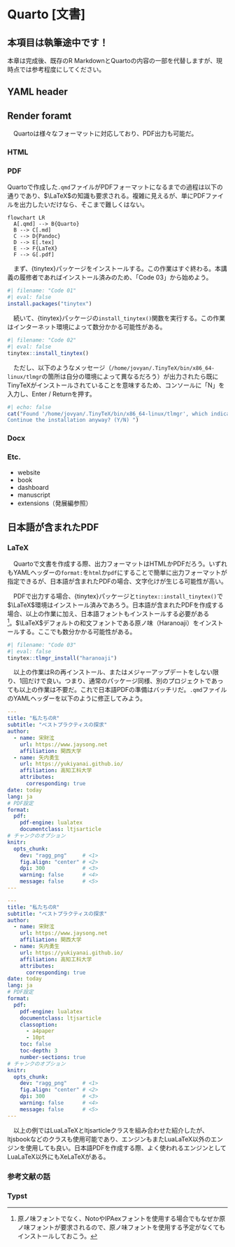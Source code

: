 # Quarto [文書]

:::{.callout-important}
## 本項目は執筆途中です！

本章は完成後、既存のR MarkdownとQuartoの内容の一部を代替しますが、現時点では参考程度にしてください。
:::

## YAML header

## Render foramt

　Quartoは様々なフォーマットに対応しており、PDF出力も可能だ。

### HTML

### PDF

Quartoで作成した`.qmd`ファイルがPDFフォーマットになるまでの過程は以下の通りであり、$\LaTeX$の知識も要求される。複雑に見えるが、単にPDFファイルを出力したいだけなら、そこまで難しくはない。

```mermaid
flowchart LR
  A[.qmd] --> B{Quarto}
  B --> C[.md]
  C --> D{Pandoc}
  D --> E[.tex]
  E --> F{LaTeX}
  F --> G[.pdf]
```

　まず、{tinytex}パッケージをインストールする。この作業はすぐ終わる。本講義の履修者であればインストール済みのため、「Code 03」から始めよう。

```r
#| filename: "Code 01"
#| eval: false
install.packages("tinytex")
```

　続いて、{tinytex}パッケージの`install_tinytex()`関数を実行する。この作業はインターネット環境によって数分かかる可能性がある。

```r
#| filename: "Code 02"
#| eval: false
tinytex::install_tinytex()
```

　ただし、以下のようなメッセージ（`/home/jovyan/.TinyTeX/bin/x86_64-linux/tlmgr`の箇所は自分の環境によって異なるだろう）が出力されたら既にTinyTeXがインストールされていることを意味するため、コンソールに「N」を入力し、Enter / Returnを押す。

```r
#| echo: false
cat("Found '/home/jovyan/.TinyTeX/bin/x86_64-linux/tlmgr', which indicates a LaTeX distribution may have existed in the system.
Continue the installation anyway? (Y/N) ")
```

### Docx

### Etc.

* website
* book
* dashboard
* manuscript
* extensions（発展編参照）

## 日本語が含まれたPDF

### LaTeX

　Quartoで文書を作成する際、出力フォーマットはHTMLかPDFだろう。いずれもYAMLヘッダーの`format:`を`html`か`pdf`にすることで簡単に出力フォーマットが指定できるが、日本語が含まれたPDFの場合、文字化けが生じる可能性が高い。

　PDFで出力する場合、{tinytex}パッケージと`tinytex::install_tinytex()`で$\LaTeX$環境はインストール済みであろう。日本語が含まれたPDFを作成する場合、以上の作業に加え、日本語フォントもインストールする必要がある[^haranoaji]。$\LaTeX$デフォルトの和文フォントである原ノ味（Haranoaji）をインストールする。ここでも数分かかる可能性がある。

[^haranoaji]: 原ノ味フォントでなく、NotoやIPAexフォントを使用する場合でもなぜか原ノ味フォントが要求されるので、原ノ味フォントを使用する予定がなくてもインストールしておこう。

```r
#| filename: "Code 03"
#| eval: false
tinytex::tlmgr_install("haranoaji")
```

　以上の作業はRの再インストール、またはメジャーアップデートをしない限り、1回だけで良い。つまり、通常のパッケージ同様、別のプロジェクトであっても以上の作業は不要だ。これで日本語PDFの準備はバッチリだ。`.qmd`ファイルのYAMLヘッダーを以下のように修正してみよう。

```yaml
---
title: "私たちのR"
subtitle: "ベストプラクティスの探求"
author:
  - name: 宋財泫
    url: https://www.jaysong.net
    affiliation: 関西大学
  - name: 矢内勇生
    url: https://yukiyanai.github.io/
    affiliation: 高知工科大学
    attributes:
      corresponding: true
date: today
lang: ja
# PDF設定
format:
  pdf:
    pdf-engine: lualatex
    documentclass: ltjsarticle
# チャンクのオプション
knitr: 
  opts_chunk: 
    dev: "ragg_png"     # <1>
    fig.align: "center" # <2>
    dpi: 300            # <3>
    warning: false      # <4>
    message: false      # <5>
---
```

```yaml
---
title: "私たちのR"
subtitle: "ベストプラクティスの探求"
author:
  - name: 宋財泫
    url: https://www.jaysong.net
    affiliation: 関西大学
  - name: 矢内勇生
    url: https://yukiyanai.github.io/
    affiliation: 高知工科大学
    attributes:
      corresponding: true
date: today
lang: ja
# PDF設定
format:
  pdf:
    pdf-engine: lualatex
    documentclass: ltjsarticle
    classoption:
      - a4paper
      - 10pt
    toc: false
    toc-depth: 3
    number-sections: true
# チャンクのオプション
knitr: 
  opts_chunk: 
    dev: "ragg_png"     # <1>
    fig.align: "center" # <2>
    dpi: 300            # <3>
    warning: false      # <4>
    message: false      # <5>
---
```

　以上の例ではLuaLaTeXとltjsarticleクラスを組み合わせた紹介したが、ltjsbookなどのクラスも使用可能であり、エンジンもまたLuaLaTeX以外のエンジンを使用しても良い。日本語PDFを作成する際、よく使われるエンジンとしてLuaLaTeX以外にもXeLaTeXがある。

### 参考文献の話

### Typst